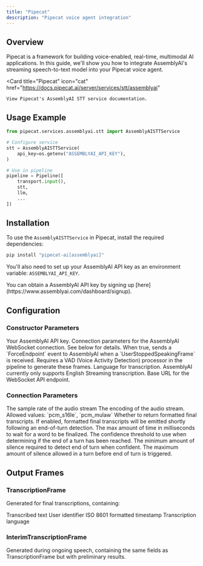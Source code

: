 ```yaml
---
title: "Pipecat"
description: "Pipecat voice agent integration"
---
```

## Overview

Pipecat is a framework for building voice-enabled, real-time, multimodal AI applications. In this guide, we'll show you how to integrate AssemblyAI's streaming speech-to-text model into your Pipecat voice agent.

<Card 
    title="Pipecat" 
    icon="cat" 
    href="https://docs.pipecat.ai/server/services/stt/assemblyai"
>
    View Pipecat's AssemblyAI STT service documentation.
</Card>

## Usage Example

```python
from pipecat.services.assemblyai.stt import AssemblyAISTTService

# Configure service
stt = AssemblyAISTTService(
    api_key=os.getenv("ASSEMBLYAI_API_KEY"),
)

# Use in pipeline
pipeline = Pipeline([
    transport.input(),
    stt,
    llm,
    ...
])
```

## Installation

To use the `AssemblyAISTTService` in Pipecat, install the required dependencies:

```bash
pip install "pipecat-ai[assemblyai]"
```

You'll also need to set up your AssemblyAI API key as an environment variable: `ASSEMBLYAI_API_KEY`.

<Tip>
  You can obtain a AssemblyAI API key by signing up
  [here](https://www.assemblyai.com/dashboard/signup).
</Tip>

## Configuration

### Constructor Parameters

<ParamField path="api_key" type="str" required>
  Your AssemblyAI API key.
</ParamField>

<ParamField path="connection_params" type="AssemblyAIConnectionParams">
  Connection parameters for the AssemblyAI WebSocket connection. See below for
  details.
</ParamField>

<ParamField path="vad_force_turn_endpoint" type="bool" default="True">
  When true, sends a `ForceEndpoint` event to AssemblyAI when a
  `UserStoppedSpeakingFrame` is received. Requires a VAD (Voice Activity
  Detection) processor in the pipeline to generate these frames.
</ParamField>

<ParamField path="language" type="Language" default="Language.EN">
  Language for transcription. AssemblyAI currently only supports English
  Streaming transcription.
</ParamField>

<ParamField path="api_endpoint_base_url" type="str">
  Base URL for the WebSocket API endpoint.
</ParamField>

### Connection Parameters

<ParamField path="sample_rate" type="int" default="16000">
  The sample rate of the audio stream
</ParamField>

<ParamField path="encoding" type="str" default="pcm_s16le">
  The encoding of the audio stream. Allowed values: `pcm_s16le`, `pcm_mulaw`
</ParamField>

<ParamField path="formatted_finals" type="bool" default="True">
  Whether to return formatted final transcripts. If enabled, formatted final
  transcripts will be emitted shortly following an end-of-turn detection.
</ParamField>

<ParamField path="word_finalization_max_wait_time" type="int">
  The max amount of time in milliseconds to wait for a word to be finalized.
</ParamField>

<ParamField path="end_of_turn_confidence_threshold" type="float">
  The confidence threshold to use when determining if the end of a turn has been
  reached.
</ParamField>

<ParamField path="min_end_of_turn_silence_when_confident" type="int">
  The minimum amount of silence required to detect end of turn when confident.
</ParamField>

<ParamField path="max_turn_silence" type="int">
  The maximum amount of silence allowed in a turn before end of turn is
  triggered.
</ParamField>

## Output Frames

### TranscriptionFrame

Generated for final transcriptions, containing:

<ParamField path="text" type="string">
  Transcribed text
</ParamField>

<ParamField path="user_id" type="string">
  User identifier
</ParamField>

<ParamField path="timestamp" type="string">
  ISO 8601 formatted timestamp
</ParamField>

<ParamField path="language" type="Language">
  Transcription language
</ParamField>

### InterimTranscriptionFrame

Generated during ongoing speech, containing the same fields as TranscriptionFrame but with preliminary results.



